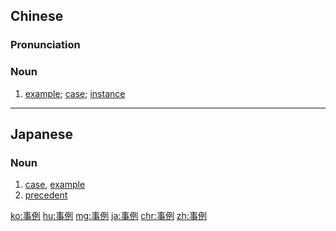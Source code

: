 ==Chinese==
{{zh-forms}}

===Pronunciation===
{{zh-pron
|m=shìlì
|c=si6 lai6
|h=pfs=sṳ-li
|mn=qz:sīr-lē/tw,xm:sū-lē/zz:sū-lī
|ma=y
|cat=n
}}

===Noun===
{{zh-noun}}

# {{lb|zh|Advanced Mandarin}} [[example]]; [[case]]; [[instance]]

----

==Japanese==
{{ja-kanjitab|じ|れい|yomi=on}}

===Noun===
{{ja-noun|じれい}}

# [[case]], [[example]]
# [[precedent]]

[[ko:事例]]
[[hu:事例]]
[[mg:事例]]
[[ja:事例]]
[[chr:事例]]
[[zh:事例]]